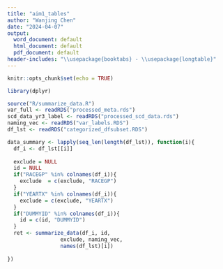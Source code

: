 ```yaml
---
title: "aim1_tables"
author: "Wanjing Chen"
date: "2024-04-07"
output:
  word_document: default
  html_document: default
  pdf_document: default
header-includes: "\\usepackage{booktabs} - \\usepackage{longtable}"
---
```


```r
knitr::opts_chunk$set(echo = TRUE)
```


```r
library(dplyr)
```


```r
source("R/summarize_data.R")
var_full <- readRDS("processed_meta.rds")
scd_data_yr3_label <- readRDS("processed_scd_data.rds")
naming_vec <- readRDS("var_labels.RDS")
df_lst <- readRDS("categorized_dfsubset.RDS")
```



```r
data_summary <- lapply(seq_len(length(df_lst)), function(i){
  df_i <- df_lst[[i]]
  
  exclude = NULL
  id = NULL
  if("RACEGP" %in% colnames(df_i)){
    exclude  = c(exclude, "RACEGP")
  }
  if("YEARTX" %in% colnames(df_i)){
    exclude = c(exclude, "YEARTX")
  }
  if("DUMMYID" %in% colnames(df_i)){
    id = c(id, "DUMMYID")
  }
  ret <- summarize_data(df_i, id, 
                 exclude, naming_vec, 
                 names(df_lst)[i])
  
})


```